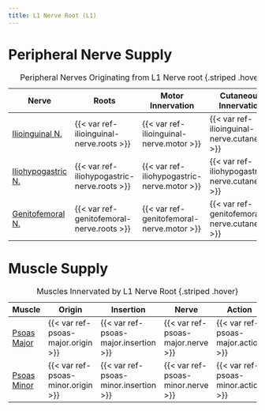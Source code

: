 ```yaml
---
title: L1 Nerve Root (L1)
---
```




# Peripheral Nerve Supply

| Nerve | Roots | Motor Innervation | Cutaneous Innervation |
|-|-|-|-|
| [Ilioinguinal N.]({{< var ref-ilioinguinal-nerve.path >}}) | {{< var ref-ilioinguinal-nerve.roots >}} | {{< var ref-ilioinguinal-nerve.motor >}} | {{< var ref-ilioinguinal-nerve.cutaneous >}} |
| [Iliohypogastric N.]({{< var ref-iliohypogastric-nerve.path >}}) | {{< var ref-iliohypogastric-nerve.roots >}} | {{< var ref-iliohypogastric-nerve.motor >}} | {{< var ref-iliohypogastric-nerve.cutaneous >}} |
| [Genitofemoral N.]({{< var ref-genitofemoral-nerve.path >}}) | {{< var ref-genitofemoral-nerve.roots >}} | {{< var ref-genitofemoral-nerve.motor >}} | {{< var ref-genitofemoral-nerve.cutaneous >}} |
: Peripheral Nerves Originating from L1 Nerve root {.striped .hover}

# Muscle Supply

| Muscle  | Origin | Insertion | Nerve | Action |
|------|--------|-------|----------|--------|
| [Psoas Major]({{< var ref-psoas-major.path >}}) | {{< var ref-psoas-major.origin >}} | {{< var ref-psoas-major.insertion >}} | {{< var ref-psoas-major.nerve >}} | {{< var ref-psoas-major.action >}} |
| [Psoas Minor]({{< var ref-psoas-minor.path >}}) | {{< var ref-psoas-minor.origin >}} | {{< var ref-psoas-minor.insertion >}} | {{< var ref-psoas-minor.nerve >}} | {{< var ref-psoas-minor.action >}} |
: Muscles Innervated by L1 Nerve Root {.striped .hover}